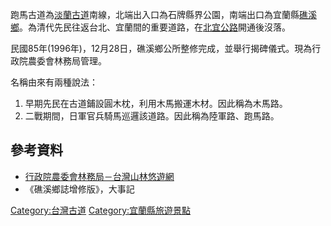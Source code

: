 跑馬古道為[[淡蘭古道|淡蘭古道]]南線，北端出入口為石牌縣界公園，南端出口為宜蘭縣[[礁溪鄉|礁溪鄉]]。為清代先民往返台北、宜蘭間的重要道路，在[[北宜公路|北宜公路]]開通後沒落。

民國85年(1996年)，12月28日，礁溪鄉公所整修完成，並舉行揭碑儀式。現為行政院農委會林務局管理。

名稱由來有兩種說法：
# 早期先民在古道鋪設圓木枕，利用木馬搬運木材。因此稱為木馬路。
# 二戰期間，日軍官兵騎馬巡邏該道路。因此稱為陸軍路、跑馬路。

== 參考資料 ==
* [https://recreation.forest.gov.tw/Trail/RT?typ=3&tr_id=007 行政院農委會林務局－台灣山林悠遊網] {{Wayback|url=https://recreation.forest.gov.tw/Trail/RT?typ=3&tr_id=007 |date=20190207015848 }}
* 《礁溪鄉誌增修版》，大事記

[[Category:台灣古道|Category:台灣古道]]
[[Category:宜蘭縣旅遊景點|Category:宜蘭縣旅遊景點]]
